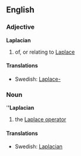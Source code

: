 ==English==
===Adjective===
'''Laplacian'''
# of, or relating to [[Laplace]]
====Translations====
*Swedish: [[Laplace-]]
===Noun===
'''''Laplacian'''
#{{mathematics}} the [[Laplace operator]]
====Translations====
*Swedish: [[Laplacian]]